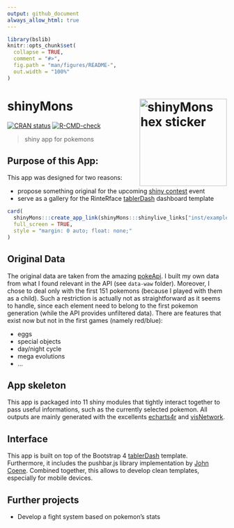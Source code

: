 ```yaml
---
output: github_document
always_allow_html: true
---
```


<!-- README.md is generated from README.Rmd. Please edit that file -->

```r
library(bslib)
knitr::opts_chunk$set(
  collapse = TRUE,
  comment = "#>",
  fig.path = "man/figures/README-",
  out.width = "100%"
)
```

# shinyMons <img src="man/figures/shinymons_hex.svg" width=200 align="right" alt="shinyMons hex sticker"/>

<!-- badges: start -->
[![CRAN status](https://www.r-pkg.org/badges/version/shinyMons)](https://cran.r-project.org/package=shinyMons)
[![R-CMD-check](https://github.com/DivadNojnarg/shinyMons/actions/workflows/R-CMD-check.yaml/badge.svg)](https://github.com/DivadNojnarg/shinyMons/actions/workflows/R-CMD-check.yaml)
<!-- badges: end -->

> shiny app for pokemons

## Purpose of this App:
This app was designed for two reasons:

- propose something original for the upcoming [shiny contest](https://blog.rstudio.com/2019/01/07/first-shiny-contest/) event
- serve as a gallery for the RinteRface [tablerDash](https://github.com/RinteRface/tablerDash) 
dashboard template

```r
card(
  shinyMons:::create_app_link(shinyMons:::shinylive_links["inst/examples/shinylive/pokedex"], mode = "app"),
  full_screen = TRUE,
  style = "margin: 0 auto; float: none;"
)
```

## Original Data
The original data are taken from the amazing [pokeApi](https://pokeapi.co). I built my own data from what I found relevant in the API (see `data-waw` folder). Moreover, I chose to deal only with the first 151 pokemons (because I played with them as a child).
Such a restriction is actually not as straightforward as it seems to handle, since each element need to
belong to the first pokemon generation (while the API provides unfiltered data). There are features 
that exist now but not in the first games (namely red/blue):

- eggs
- special objects
- day/night cycle
- mega evolutions
- ...

## App skeleton
This app is packaged into 11 shiny modules that tightly interact together to pass useful informations,
such as the currently selected pokemon. All outputs are mainly generated with the excellents  [echarts4r](https://github.com/JohnCoene/echarts4r) and [visNetwork](https://datastorm-open.github.io/visNetwork/).

## Interface
This app is built on top of the Bootstrap 4 [tablerDash](https://github.com/RinteRface/tablerDash) template. Furthermore, it includes the pushbar.js library implementation by [John Coene](https://github.com/JohnCoene/pushbar). Combined together, this allows to develop clean templates, especially for mobile devices. 

## Further projects
- Develop a fight system based on pokemon's stats
